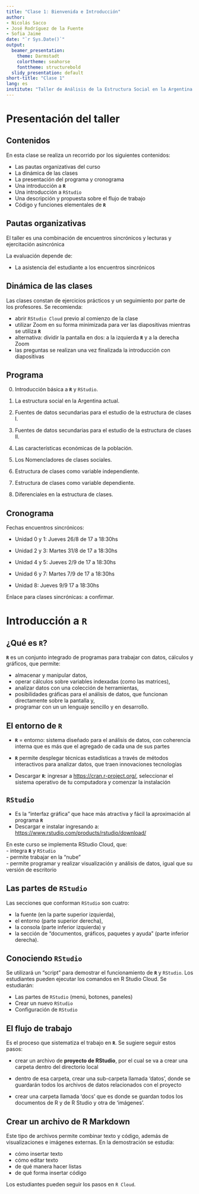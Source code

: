```yaml
---
title: "Clase 1: Bienvenida e Introducción"
author:
- Nicolás Sacco
- José Rodríguez de la Fuente
- Sofia Jaime
date: "`r Sys.Date()`"
output:
  beamer_presentation:
    theme: Darmstadt
    colortheme: seahorse
    fonttheme: structurebold
  slidy_presentation: default
short-title: "Clase 1"
lang: es
institute: "Taller de Análisis de la Estructura Social en la Argentina Contemporánea \nMaestría en Generación y Análisis de Información Estadística (UNTREF)" 
---
```


# Presentación del taller

## Contenidos  

En esta clase se realiza un recorrido por los siguientes contenidos:

- Las pautas organizativas del curso
- La dinámica de las clases
- La presentación del programa y cronograma
- Una introducción a **`R`**
- Una introducción a `RStudio`
- Una descripción y propuesta sobre el flujo de trabajo
- Código y funciones elementales de **`R`**  


## Pautas organizativas  

El taller es una combinación de encuentros sincrónicos y lecturas y ejercitación asincrónica

La evaluación depende de:  

- La asistencia del estudiante a los encuentros sincrónicos  


## Dinámica de las clases  

Las clases constan de ejercicios prácticos y un seguimiento por parte de los profesores. Se recomienda: 

- abrir `RStudio Cloud` previo al comienzo de la clase  
- utilizar Zoom en su forma minimizada para ver las diapositivas mientras se utiliza **`R`**  
- alternativa: dividir la pantalla en dos: a la izquierda **`R`** y a la derecha Zoom  
- las preguntas se realizan una vez finalizada la introducción con diapositivas 


## Programa  

0. Introducción básica a **`R`** y `RStudio`.

1. La estructura social en la Argentina actual.

2. Fuentes de datos secundarias para el estudio de la estructura de clases I.

3. Fuentes de datos secundarias para el estudio de la estructura de clases II.

4. Las características económicas de la población.

5. Los Nomencladores de clases sociales.

6. Estructura de clases como variable independiente.

7. Estructura de clases como variable dependiente.

8. Diferenciales en la estructura de clases.


## Cronograma  

Fechas encuentros sincrónicos:

- Unidad 0 y 1: Jueves 26/8 de 17 a 18:30hs  

- Unidad 2 y 3: Martes 31/8 de 17 a 18:30hs  

- Unidad 4 y 5: Jueves 2/9 de 17 a 18:30hs  

- Unidad 6 y 7: Martes 7/9 de 17 a 18:30hs  

- Unidad 8: Jueves 9/9 17 a 18:30hs   

Enlace para clases sincrónicas: a confirmar.  


# Introducción a **`R`**  

## ¿Qué es **`R`**?  

**`R`** es un conjunto integrado de programas para trabajar con datos, cálculos y gráficos, que permite:  

- almacenar y manipular datos,  
- operar cálculos sobre variables indexadas (como las matrices),  
- analizar datos con una colección de herramientas,  
- posibilidades gráficas para el análisis de datos, que funcionan directamente sobre la pantalla y,  
- programar con un un lenguaje sencillo y en desarrollo.  


## El entorno de **`R`**  

- **`R`** = entorno: sistema diseñado para el análisis de datos, con coherencia interna que es más que el agregado de cada una de sus partes  

- **`R`** permite desplegar técnicas estadísticas a través de métodos interactivos para analizar datos, que traen innovaciones tecnologías  

- Descargar **`R`**: ingresar a <https://cran.r-project.org/>, seleccionar el sistema operativo de tu computadora y comenzar la instalación  


## `RStudio`

- Es la "interfaz gráfica" que hace más atractiva y fácil la aproximación al programa **`R`**  
- Descargar e instalar ingresando a: <https://www.rstudio.com/products/rstudio/download/>  

En este curso se implementa RStudio Cloud, que:  
- integra **`R`** y `RStudio`  
- permite trabajar en la "nube"  
- permite programar y realizar visualización y análisis de datos, igual que su versión de escritorio  


## Las partes de `RStudio`

Las secciones que conforman `RStudio` son cuatro:  

- la fuente (en la parte superior izquierda),  
- el entorno (parte superior derecha),  
- la consola (parte inferior izquierda) y  
- la sección de "documentos, gráficos, paquetes y ayuda" (parte inferior derecha).  


## Conociendo `RStudio`

Se utilizará un "script" para demostrar el funcionamiento de **`R`** y `RStudio`. Los estudiantes pueden ejecutar los comandos en R Studio Cloud. Se estudiarán:  

- Las partes de `RStudio` (menú, botones, paneles)  
- Crear un nuevo `RStudio`  
- Configuración de `RStudio`  


## El flujo de trabajo

Es el proceso que sistematiza el trabajo en **`R`**. Se sugiere seguir estos pasos:

- crear un archivo de **proyecto de RStudio**, por el cual se va a crear una carpeta dentro del directorio local  

- dentro de esa carpeta, crear una sub-carpeta llamada 'datos', donde se guardarán todos los archivos de datos relacionados con el proyecto  

- crear una carpeta llamada 'docs' que es donde se guardan todos los documentos de R y de R Studio y otra de 'imágenes'.  


## Crear un archivo de R Markdown

Este tipo de archivos permite combinar texto y código, además de visualizaciones e imágenes externas. En la demostración se estudia:  

- cómo insertar texto  
- cómo editar texto  
- de qué manera hacer listas  
- de qué forma insertar código  

Los estudiantes pueden seguir los pasos en `R Cloud`.



